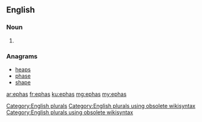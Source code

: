 ==English==

===Noun===
{{head|en}}

# {{plural of|epha}}

===Anagrams===
* [[heaps#English|heaps]]
* [[phase#English|phase]]
* [[shape#English|shape]]

[[Category:English plurals]][[Category:English plurals using obsolete wikisyntax]][[Category:English plurals using obsolete wikisyntax]]

[[ar:ephas]]
[[fr:ephas]]
[[ku:ephas]]
[[mg:ephas]]
[[my:ephas]]